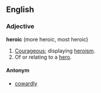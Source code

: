 ==English==

===Adjective===

'''heroic''' (more heroic, most heroic)

#[[Courageous]]; displaying [[heroism]].
#Of or relating to a [[hero]].

====Antonym====
*[[cowardly]]